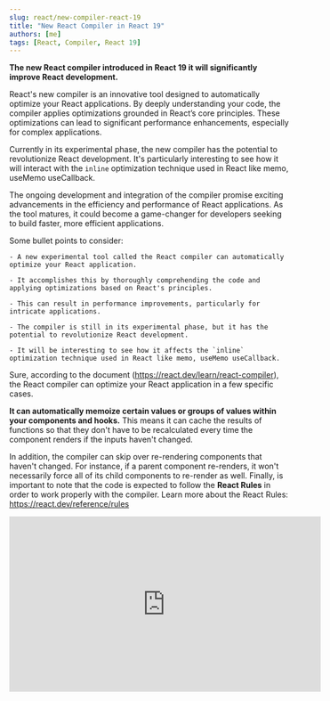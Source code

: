 ```yaml
---
slug: react/new-compiler-react-19
title: "New React Compiler in React 19"
authors: [me]
tags: [React, Compiler, React 19]
---
```


**The new React compiler introduced in React 19 it will significantly improve React development.**

React's new compiler is an innovative tool designed to automatically optimize your React applications. By deeply understanding your code, the compiler applies optimizations grounded in React’s core principles. These optimizations can lead to significant performance enhancements, especially for complex applications.

Currently in its experimental phase, the new compiler has the potential to revolutionize React development. It's particularly interesting to see how it will interact with the `inline` optimization technique used in React like memo, useMemo useCallback.

The ongoing development and integration of the compiler promise exciting advancements in the efficiency and performance of React applications. As the tool matures, it could become a game-changer for developers seeking to build faster, more efficient applications.

Some bullet points to consider:

    - A new experimental tool called the React compiler can automatically optimize your React application.

    - It accomplishes this by thoroughly comprehending the code and applying optimizations based on React's principles.

    - This can result in performance improvements, particularly for intricate applications.

    - The compiler is still in its experimental phase, but it has the potential to revolutionize React development.

    - It will be interesting to see how it affects the `inline` optimization technique used in React like memo, useMemo useCallback.

Sure, according to the document (https://react.dev/learn/react-compiler), the React compiler can optimize your React application in a few specific cases.

**It can automatically memoize certain values or groups of values within your components and hooks.** This means it can cache the results of functions so that they don't have to be recalculated every time the component renders if the inputs haven't changed.

In addition, the compiler can skip over re-rendering components that haven't changed. For instance, if a parent component re-renders, it won't necessarily force all of its child components to re-render as well. Finally, is important to note that the code is expected to follow the **React Rules** in order to work properly with the compiler. Learn more about the React Rules: https://react.dev/reference/rules

<iframe
  width="560"
  height="315"
  src="https://www.youtube.com/embed/Xo-ddmNGjY8?si=EfLo6F1IM1O7PUll"
  title="YouTube video player"
  frameborder="0"
  allow="accelerometer; autoplay; clipboard-write; encrypted-media; gyroscope; picture-in-picture; web-share"
  referrerpolicy="strict-origin-when-cross-origin"
  allowfullscreen
></iframe>

